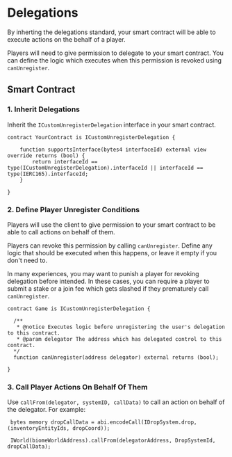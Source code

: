 # Delegations

By inherting the delegations standard, your smart contract will be able to execute actions on the behalf of a player.

Players will need to give permission to delegate to your smart contract. You can define the logic which executes when this permission is revoked using `canUnregister`.

## Smart Contract

### 1. Inherit Delegations

Inherit the `ICustomUnregisterDelegation` interface in your smart contract. 

```solidity
contract YourContract is ICustomUnregisterDelegation {

    function supportsInterface(bytes4 interfaceId) external view override returns (bool) {
        return interfaceId == type(ICustomUnregisterDelegation).interfaceId || interfaceId == type(IERC165).interfaceId;
    }

}
```

### 2. Define Player Unregister Conditions

Players will use the client to give permission to your smart contract to be able to call actions on behalf of them.

Players can revoke this permission by calling `canUnregister`. Define any logic that should be executed when this happens, or leave it empty if you don't need to.

In many experiences, you may want to punish a player for revoking delegation before intended. In these cases, you can require a player to submit a stake or a join fee which gets slashed if they prematurely call `canUnregister`. 

```solidity
contract Game is ICustomUnregisterDelegation {

  /**
   * @notice Executes logic before unregistering the user's delegation to this contract.
   * @param delegator The address which has delegated control to this contract.
  */
  function canUnregister(address delegator) external returns (bool);

}
```

### 3. Call Player Actions On Behalf Of Them

Use `callFrom(delegator, systemID, callData)` to call an action on behalf of the delegator. For example:

```solidity
 bytes memory dropCallData = abi.encodeCall(IDropSystem.drop, (inventoryEntityIds, dropCoord));

 IWorld(biomeWorldAddress).callFrom(delegatorAddress, DropSystemId, dropCallData);
```
